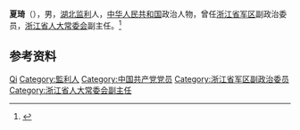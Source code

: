 '''夏琦'''（{{bd|1918年||1997年}}），男，[[湖北|湖北]][[监利|监利]]人，[[中华人民共和国|中华人民共和国]]政治人物，曾任[[浙江省军区|浙江省军区]]副政治委员，[[浙江省人大常委会|浙江省人大常委会]]副主任。<ref>{{Cite book|title=中华人民共和国职官志|author=何虎生, 李耀东, 向常福主编|publisher=中国社会出版社|year=2003|isbn=9787800883934|location=北京|pages=}}</ref>

== 参考资料 ==
{{reflist}}

{{中国人物小作品}}

{{Authority control}}
{{DEFAULTSORT:Xia夏}}
[[Category:夏姓|Qi]]
[[Category:監利人|Category:監利人]]
[[Category:中国共产党党员|Category:中国共产党党员]]
[[Category:浙江省军区副政治委员|Category:浙江省军区副政治委员]]
[[Category:浙江省人大常委会副主任|Category:浙江省人大常委会副主任]]